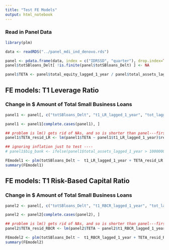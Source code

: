 ```yaml
---
title: "Test FE Models"
output: html_notebook
---
```


### Read in Panel Data

```r
library(plm)

data <- readRDS("../panel_mdi_ind_denovo.rds")

panel <- pdata.frame(data, index = c("IDRSSD", "quarter"), drop.index=TRUE, row.names=TRUE)
panel$totSBloans_Delt[ !is.finite(panel$totSBloans_Delt) ] <- NA

panel$TETA <- panel$total_equity_lagged_1_year / panel$total_assets_lagged_1_year

```

## FE models:  T1 Leverage Ratio
### Change in $ Amount of Total Small Business Loans 
```r

panel1 <- panel[, c("totSBloans_Delt", "t1_LR_lagged_1_year", "tot_lagged_SB_loans_TA", "ROA", "NPA_TA", "total_assets_lagged_1_year", "TD_TA", "post_crisis_ind", "black_ind", "hispanic_ind", "de_novo", "TETA")]

panel1 <- panel1[complete.cases(panel1), ]

## problem is lm() gets rid of NAs, and so is shorter than panel---first must complete.cases
panel1$TETA_resid_LR <- lm(panel1$TETA ~ panel1$t1_LR_lagged_1_year)$resid

## ignoring inflation just to test ----
# panel1$big_bank <- ifelse(panel1$total_assets_lagged_1_year > 1000000, 1, 0)

FEmodel1 <- plm(totSBloans_Delt ~  t1_LR_lagged_1_year + TETA_resid_LR + tot_lagged_SB_loans_TA + ROA + NPA_TA + I(log(panel1$total_assets_lagged_1_year)) + TD_TA + I(post_crisis_ind) + I(t1_LR_lagged_1_year * black_ind) + I(t1_LR_lagged_1_year * hispanic_ind) + de_novo, data = panel1, model = "within", effect = "twoways")
summary(FEmodel1)
```

## FE models:  T1 Risk-Based Capital Ratio
### Change in $ Amount of Total Small Business Loans 

```r

panel2 <- panel[, c("totSBloans_Delt", "t1_RBCR_lagged_1_year", "tot_lagged_SB_loans_TA", "ROA", "NPA_TA", "total_assets_lagged_1_year", "TD_TA", "post_crisis_ind", "black_ind", "hispanic_ind", "de_novo", "TETA")]

panel2 <- panel2[complete.cases(panel2), ]

## problem is lm() gets rid of NAs, and so is shorter than panel---first must complete.cases
panel2$TETA_resid_RBCR <- lm(panel2$TETA ~ panel2$t1_RBCR_lagged_1_year)$resid

FEmodel2 <- plm(totSBloans_Delt ~  t1_RBCR_lagged_1_year + TETA_resid_RBCR + tot_lagged_SB_loans_TA + ROA + NPA_TA + I(log(panel2$total_assets_lagged_1_year)) + TD_TA + I(post_crisis_ind) + I(t1_RBCR_lagged_1_year * black_ind) + I(t1_RBCR_lagged_1_year * hispanic_ind) + de_novo, data = panel2, model = "within", effect = "twoways")
summary(FEmodel2)
```
